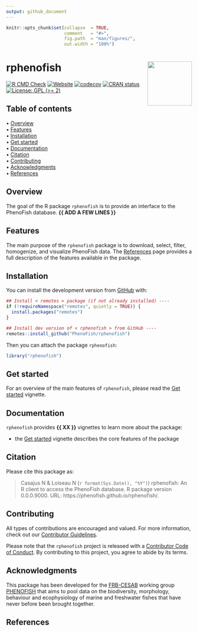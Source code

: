 ```yaml
---
output: github_document
---
```


<!-- README.md is generated from README.Rmd. Please edit that file -->


```r
knitr::opts_chunk$set(collapse  = TRUE,
                      comment   = "#>",
                      fig.path  = "man/figures/",
                      out.width = "100%")
```



rphenofish <img src="man/figures/logo.png" align="right" style="float:right; height:120px;"/>
=========================================================

<!-- badges: start -->
[![R CMD Check](https://github.com/PhenoFish/rphenofish/actions/workflows/R-CMD-check.yaml/badge.svg)](https://github.com/PhenoFish/rphenofish/actions/workflows/R-CMD-check.yaml)
[![Website](https://github.com/PhenoFish/rphenofish/actions/workflows/pkgdown.yaml/badge.svg)](https://github.com/PhenoFish/rphenofish/actions/workflows/pkgdown.yaml)
[![codecov](https://codecov.io/gh/PhenoFish/rphenofish/branch/main/graph/badge.svg)](https://codecov.io/gh/PhenoFish/rphenofish)
[![CRAN status](https://www.r-pkg.org/badges/version/rphenofish)](https://CRAN.R-project.org/package=rphenofish)
[![License: GPL (>= 2)](https://img.shields.io/badge/License-GPL%20%28%3E%3D%202%29-blue.svg)](https://choosealicense.com/licenses/gpl-2.0/)
<!-- badges: end -->



## Table of contents

<p align="left">
  • <a href="#overview">Overview</a><br>
  • <a href="#features">Features</a><br>
  • <a href="#installation">Installation</a><br>
  • <a href="#get-started">Get started</a><br>
  • <a href="#documentation">Documentation</a><br>
  • <a href="#citation">Citation</a><br>
  • <a href="#contributing">Contributing</a><br>
  • <a href="#acknowledgments">Acknowledgments</a><br>
  • <a href="#references">References</a>
</p>



## Overview

The goal of the R package `rphenofish` is to provide an interface to the PhenoFish database. **{{ ADD A FEW LINES }}**



## Features

The main purpose of the `rphenofish` package is to download, select, filter, homogenize, and visualize PhenoFish data. The [References](https://phenofish.github.io/rphenofish/reference/index.html) page provides a full description of the features available in the package.




## Installation

You can install the development version from [GitHub](https://github.com/) with:

```r
## Install < remotes > package (if not already installed) ----
if (!requireNamespace("remotes", quietly = TRUE)) {
  install.packages("remotes")
}

## Install dev version of < rphenofish > from GitHub ----
remotes::install_github("PhenoFish/rphenofish")
```

Then you can attach the package `rphenofish`:

```r
library("rphenofish")
```



## Get started

For an overview of the main features of `rphenofish`, please read the [Get started](https://phenofish.github.io/rphenofish/articles/rphenofish.html) vignette.



## Documentation

`rphenofish` provides **{{ XX }}** vignettes to learn more about the package:

- the [Get started](https://phenofish.github.io/rphenofish/articles/rphenofish.html) vignette describes the core features of the package



## Citation

Please cite this package as: 

> Casajus N & Loiseau N (`r format(Sys.Date(), "%Y")`) rphenofish: An R client to access the PhenoFish database. R package version 0.0.0.9000. URL: https://phenofish.github.io/rphenofish/.



## Contributing

All types of contributions are encouraged and valued. For more information, check out our [Contributor Guidelines](https://github.com/phenofish/rphenofish/blob/main/CONTRIBUTING.md).

Please note that the `rphenofish` project is released with a [Contributor Code of Conduct](https://contributor-covenant.org/version/2/1/CODE_OF_CONDUCT.html). By contributing to this project, you agree to abide by its terms.



## Acknowledgments

This package has been developed for the [FRB-CESAB](https://www.fondationbiodiversite.fr/en/about-the-foundation/le-cesab/) working group [PHENOFISH](https://www.fondationbiodiversite.fr/en/the-frb-in-action/programs-and-projects/le-cesab/phenofish/) that aims to pool data on the biodiversity, morphology, behaviour and ecophysiology of marine and freshwater fishes that have never before been brought together. 



## References

